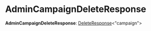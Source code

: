 
# AdminCampaignDeleteResponse

 **AdminCampaignDeleteResponse**: [DeleteResponse](../types.HttpTypes.DeleteResponse/page.mdx)&#60;"campaign"&#62;
